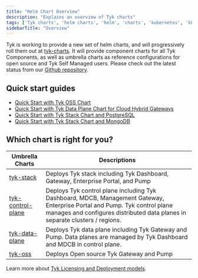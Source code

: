 ```yaml
---
title: "Helm Chart Overview"
description: "Explains an overview of Tyk charts"
tags: ['Tyk charts', 'helm charts', 'helm', 'charts', 'kubernetes', 'k8s']
sidebarTitle: "Overview"
---
```


Tyk is working to provide a new set of helm charts, and will progressively roll them out at [tyk-charts](https://github.com/TykTechnologies/tyk-charts). It will provide component charts for all Tyk Components, as well as umbrella charts as reference configurations for open source and Tyk Self Managed users. Please check out the latest status from our [Github repository](https://github.com/TykTechnologies/tyk-charts).

## Quick start guides
- [Quick Start with Tyk OSS Chart](/docsv2/5.7/tyk-open-source#quick-start-with-helm-chart)
- [Quick Start with Tyk Data Plane Chart for Cloud Hybrid Gateways](/docsv2/5.7/tyk-cloud#deploy-hybrid-gateways)
- [Quick Start with Tyk Stack Chart and PostgreSQL](/docsv2/5.7/tyk-self-managed#install-tyk-stack-with-helm-chart-postgresql)
- [Quick Start with Tyk Stack Chart and MongoDB](/docsv2/5.7/tyk-self-managed#install-tyk-stack-with-helm-chart-mongodb)

## Which chart is right for you?

| Umbrella Charts | Descriptions |
|-----------------|-------------|
| [tyk-stack](/docsv2/5.7/product-stack/tyk-charts/tyk-stack-chart)                 | Deploys Tyk stack including Tyk Dashboard, Gateway, Enterprise Portal, and Pump |
| [tyk-control-plane](/docsv2/5.7/product-stack/tyk-charts/tyk-control-plane-chart) | Deploys Tyk control plane including Tyk Dashboard, MDCB, Management Gateway, Enterprise Portal and Pump. Tyk control plane manages and configures distributed data planes in separate clusters / regions. |
| [tyk-data-plane](/docsv2/5.7/product-stack/tyk-charts/tyk-data-plane-chart)        | Deploys Tyk data plane including Tyk Gateway and Pump. Data planes are managed by Tyk Dashboard and MDCB in control plane. |
| [tyk-oss](/docsv2/5.7/product-stack/tyk-charts/tyk-oss-chart)                      | Deploys Open source Tyk Gateway and Pump |

Learn more about [Tyk Licensing and Deployment models](/docsv2/5.7/tyk-self-managed#tyk-self-managed-pricing).

